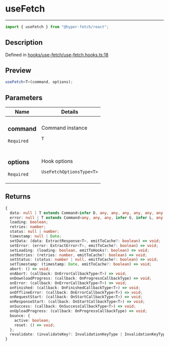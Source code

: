 # useFetch

<div class="api-docs__separator" data-reactroot="">

---

</div><div class="api-docs__import" data-reactroot="">

```ts
import { useFetch } from "@hyper-fetch/react";
```

</div><div class="api-docs__section">

## Description

</div><div class="api-docs__description"><span class="api-docs__do-not-parse">

</span></div><p class="api-docs__definition">

Defined in
[hooks/use-fetch/use-fetch.hooks.ts:18](https://github.com/BetterTyped/hyper-fetch/blob/993719ed/packages/react/src/hooks/use-fetch/use-fetch.hooks.ts#L18)

</p><div class="api-docs__section">

## Preview

</div><div class="api-docs__preview fn">

```ts
useFetch<T>(command, options);
```

</div><div class="api-docs__section">

## Parameters

</div>
<div class="api-docs__parameters">
<table>
<thead><tr><th>Name</th><th>Details</th></tr></thead>
<tbody><tr param-data="command"><td class="api-docs__param-name required">

### command

`Required`

</td><td class="api-docs__param-type">

Command instance

`T`

</td></tr><tr param-data="options"><td class="api-docs__param-name required">

### options

`Required`

</td><td class="api-docs__param-type">

Hook options

`UseFetchOptionsType<T>`

</td></tr></tbody></table></div><div class="api-docs__section">

## Returns

</div><div class="api-docs__returns">

```ts
{
  data: null | T extends Command<infer D, any, any, any, any, any, any, any, any, any, any> ? D : never;
  error: null | T extends Command<any, any, any, infer G, infer L, any, any, any, any, any, any> ? \G\ | \L\ : never;
  loading: boolean;
  retries: number;
  status: null | number;
  timestamp: null | Date;
  setData: (data: ExtractResponse<T>, emitToCache?: boolean) => void;
  setError: (error: ExtractError<T>, emitToCache?: boolean) => void;
  setLoading: (loading: boolean, emitToHooks?: boolean) => void;
  setRetries: (retries: number, emitToCache?: boolean) => void;
  setStatus: (status: number | null, emitToCache?: boolean) => void;
  setTimestamp: (timestamp: Date, emitToCache?: boolean) => void;
  abort: () => void;
  onAbort: (callback: OnErrorCallbackType<T>) => void;
  onDownloadProgress: (callback: OnProgressCallbackType) => void;
  onError: (callback: OnErrorCallbackType<T>) => void;
  onFinished: (callback: OnFinishedCallbackType<T>) => void;
  onOfflineError: (callback: OnErrorCallbackType<T>) => void;
  onRequestStart: (callback: OnStartCallbackType<T>) => void;
  onResponseStart: (callback: OnStartCallbackType<T>) => void;
  onSuccess: (callback: OnSuccessCallbackType<T>) => void;
  onUploadProgress: (callback: OnProgressCallbackType) => void;
  bounce: {
    active: boolean;
    reset: () => void;
  };
  revalidate: (invalidateKey?: InvalidationKeyType | InvalidationKeyType[]) => void;
}
```

</div>

